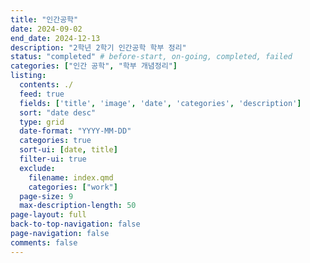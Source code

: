 ```yaml
---
title: "인간공학"
date: 2024-09-02
end_date: 2024-12-13
description: "2학년 2학기 인간공학 학부 정리"
status: "completed" # before-start, on-going, completed, failed
categories: ["인간 공학", "학부 개념정리"]
listing:
  contents: ./
  feed: true
  fields: ['title', 'image', 'date', 'categories', 'description']
  sort: "date desc"
  type: grid
  date-format: "YYYY-MM-DD"
  categories: true
  sort-ui: [date, title]
  filter-ui: true
  exclude: 
    filename: index.qmd
    categories: ["work"]
  page-size: 9
  max-description-length: 50
page-layout: full
back-to-top-navigation: false
page-navigation: false
comments: false
---
```

